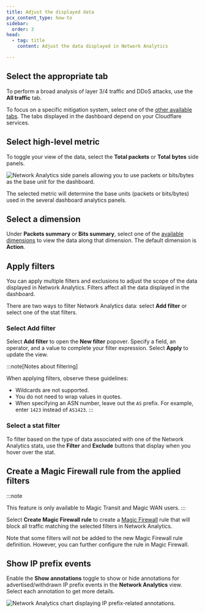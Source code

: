 ```yaml
---
title: Adjust the displayed data
pcx_content_type: how-to
sidebar:
  order: 3
head:
  - tag: title
    content: Adjust the data displayed in Network Analytics

---
```


## Select the appropriate tab

To perform a broad analysis of layer 3/4 traffic and DDoS attacks, use the **All traffic** tab.

To focus on a specific mitigation system, select one of the [other available tabs](/analytics/network-analytics/understand/main-dashboard/#available-tabs). The tabs displayed in the dashboard depend on your Cloudflare services.

## Select high-level metric

To toggle your view of the data, select the **Total packets** or **Total bytes** side panels.

![Network Analytics side panels allowing you to use packets or bits/bytes as the base unit for the dashboard.](~/assets/images/analytics/network-analytics/high-level-metrics.png)

The selected metric will determine the base units (packets or bits/bytes) used in the several dashboard analytics panels.

## Select a dimension

Under **Packets summary** or **Bits summary**, select one of the [available dimensions](/analytics/network-analytics/understand/main-dashboard/#available-dimensions) to view the data along that dimension. The default dimension is **Action**.

## Apply filters

You can apply multiple filters and exclusions to adjust the scope of the data displayed in Network Analytics.
Filters affect all the data displayed in the dashboard.

There are two ways to filter Network Analytics data: select **Add filter** or select one of the stat filters.

### Select Add filter

Select **Add filter** to open the **New filter** popover. Specify a field, an operator, and a value to complete your filter expression. Select **Apply** to update the view.

:::note[Notes about filtering]

When applying filters, observe these guidelines:

* Wildcards are not supported.
* You do not need to wrap values in quotes.
* When specifying an ASN number, leave out the `AS` prefix. For example, enter `1423` instead of `AS1423`. 
  :::

### Select a stat filter

To filter based on the type of data associated with one of the Network Analytics stats, use the **Filter** and **Exclude** buttons that display when you hover over the stat.

## Create a Magic Firewall rule from the applied filters

:::note

This feature is only available to Magic Transit and Magic WAN users. 
:::

Select **Create Magic Firewall rule** to create a [Magic Firewall](/magic-firewall/) rule that will block all traffic matching the selected filters in Network Analytics.

Note that some filters will not be added to the new Magic Firewall rule definition. However, you can further configure the rule in Magic Firewall.

## Show IP prefix events

Enable the **Show annotations** toggle to show or hide annotations for advertised/withdrawn IP prefix events in the **Network Analytics** view. Select each annotation to get more details.

![Network Analytics chart displaying IP prefix-related annotations.](~/assets/images/analytics/network-analytics/view-annotations.png)
